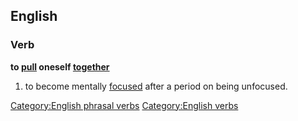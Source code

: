 ==English==

===Verb===
'''to [[pull]] oneself [[together]]'''

# {{idiom}} to become mentally [[focused]] after a period on being unfocused.

[[Category:English phrasal verbs]]
[[Category:English verbs]]